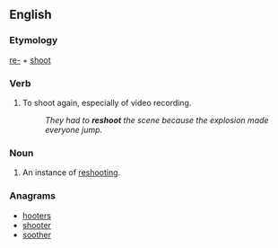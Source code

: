 ==English==

===Etymology===
[[re-]] + [[shoot]]

===Verb===
{{en-verb|reshoots|reshooting|reshot}}
# To shoot again, especially of video recording.
#: ''They had to '''reshoot''' the scene because the explosion made everyone jump.''

===Noun===
{{en-noun}}
# An instance of [[reshooting]].

===Anagrams===
* [[hooters#English|hooters]]
* [[shooter#English|shooter]]
* [[soother#English|soother]]